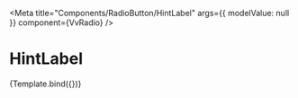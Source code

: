 

<Meta
	title="Components/RadioButton/HintLabel"
	args={{
		modelValue: null
	}}
	component={VvRadio}
/>

# HintLabel

<Canvas>
	<Story
		name="HintLabel"
		play={hintLabelTest}
		args={{
			id: 1,
			label: 'opzione 1',
			name: 'ck1',
			value: 1,
			hintLabel: 'Questa è una hintLabel'
		}}>
		{Template.bind({})}
	</Story>
</Canvas>
